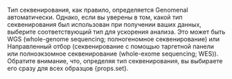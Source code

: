 <span> Тип секвенирования, как правило, определяется Genomenal автоматически.
Однако, если вы уверены в том, какой тип секвенирования был использован при получении ваших данных,
выберите соответствующий тип для ускорения анализа. Это может быть WGS (whole-genome sequencing; полногеномное
секвенирование) или Направленный отбор (секвенирование с помощью таргетной панели или полноэкзомное
секвенирование (whole-exome sequencing; WES)).
Обратите внимание, что, определяя тип секвенирования, вы выбираете его сразу для всех образцов {props.set}.</span>